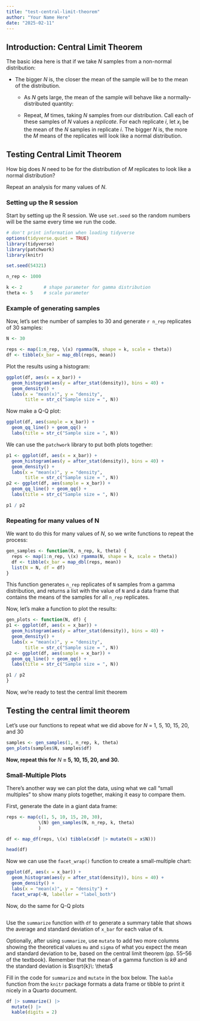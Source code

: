 ```yaml
---
title: "test-central-limit-theorem"
author: "Your Name Here"
date: "2025-02-11"
---
```


## Introduction: Central Limit Theorem

The basic idea here is that if we take $N$ samples from a non-normal
distribution:

-   The bigger $N$ is, the closer the mean of the sample will be to the mean of
    the distribution.

    -   As $N$ gets large, the mean of the sample will behave like a
        normally-distributed quantity:

    -   Repeat, $M$ times, taking $N$ samples from our distribution. Call each
        of these samples of $N$ values a *replicate*. For each replicate $i$,
        let $x_i$ be the mean of the $N$ samples in replicate $i$. The bigger
        $N$ is, the more the $M$ means of the replicates will look like a
        normal distribution.

## Testing Central Limit Theorem

How big does $N$ need to be for the distribution of $M$ replicates to look like
a normal distribution?

Repeat an analysis for many values of $N$.

### Setting up the R session

Start by setting up the R session. We use `set.seed` so the random numbers will
be the same every time we run the code.

```r
# don't print information when loading tidyverse
options(tidyverse.quiet = TRUE)
library(tidyverse)
library(patchwork)
library(knitr)

set.seed(54321)

n_rep <- 1000

k <- 2        # shape parameter for gamma distribution
theta <- 5    # scale parameter
```

### Example of generating samples

Now, let's set the number of samples to 30 and generate `r n_rep` replicates of
30 samples:

```r
N <- 30

reps <- map(1:n_rep, \(x) rgamma(N, shape = k, scale = theta))
df <- tibble(x_bar = map_dbl(reps, mean))
```

Plot the results using a histogram:

```r
ggplot(df, aes(x = x_bar)) + 
  geom_histogram(aes(y = after_stat(density)), bins = 40) +
  geom_density() +
  labs(x = "mean(x)", y = "density",
       title = str_c("Sample size = ", N))
```

Now make a Q-Q plot:

```r
ggplot(df, aes(sample = x_bar)) + 
  geom_qq_line() + geom_qq() +
  labs(title = str_c("Sample size = ", N))
```

We can use the `patchwork` library to put both plots together:

```r
p1 <- ggplot(df, aes(x = x_bar)) + 
  geom_histogram(aes(y = after_stat(density)), bins = 40) +
  geom_density() +
  labs(x = "mean(x)", y = "density",
       title = str_c("Sample size = ", N))
p2 <- ggplot(df, aes(sample = x_bar)) + 
  geom_qq_line() + geom_qq() +
  labs(title = str_c("Sample size = ", N))

p1 / p2
```

### Repeating for many values of N

We want to do this for many values of $N$, so we write functions to repeat the
process:

```r
gen_samples <- function(N, n_rep, k, theta) {
  reps <- map(1:n_rep, \(x) rgamma(N, shape = k, scale = theta))
  df <- tibble(x_bar = map_dbl(reps, mean))
  list(N = N, df = df)
}
```

This function generates `n_rep` replicates of `N` samples from a gamma
distribution, and returns a list with the value of `N` and a data frame that
contains the means of the samples for all `n_rep` replicates.

Now, let's make a function to plot the results:

```r
gen_plots <- function(N, df) {
p1 <- ggplot(df, aes(x = x_bar)) + 
  geom_histogram(aes(y = after_stat(density)), bins = 40) +
  geom_density() +
  labs(x = "mean(x)", y = "density",
       title = str_c("Sample size = ", N))
p2 <- ggplot(df, aes(sample = x_bar)) + 
  geom_qq_line() + geom_qq() +
  labs(title = str_c("Sample size = ", N))

p1 / p2
}
```

Now, we're ready to test the central limit theorem

## Testing the central limit theorem

Let's use our functions to repeat what we did above for *N* = 1, 5, 10, 15, 20,
and 30

```r
samples <- gen_samples(1, n_rep, k, theta)
gen_plots(samples$N, samples$df)
```

**Now, repeat this for** $N$ **= 5, 10, 15, 20, and 30.**

### Small-Multiple Plots

There's another way we can plot the data, using what we call "small multiples"
to show many plots together, making it easy to compare them.

First, generate the date in a giant data frame:

```r
reps <- map(c(1, 5, 10, 15, 20, 30), 
            \(N) gen_samples(N, n_rep, k, theta)
            )

df <- map_df(reps, \(x) tibble(x$df |> mutate(N = x$N)))

head(df)
```

Now we can use the `facet_wrap()` function to create a small-multiple chart:

```r
ggplot(df, aes(x = x_bar)) + 
  geom_histogram(aes(y = after_stat(density)), bins = 40) +
  geom_density() + 
  labs(x = "mean(x)", y = "density") +
  facet_wrap(~N, labeller = "label_both")
```

Now, do the same for Q-Q plots

```r

```

Use the `summarize` function with `df` to generate a summary table that shows
the average and standard deviation of `x_bar` for each value of `N`.

Optionally, after using `summarize`, use `mutate` to add two more columns
showing the theoretical values `mu` and `sigma` of what you expect the mean and
standard deviation to be, based on the central limit theorem (pp. 55--56 of the
textbook). Remember that the mean of a gamma function is $k \theta$ and the
standard deviation is $\sqrt{k}\: \theta$

Fill in the code for `summarize` and `mutate` in the box below. The `kable`
function from the `knitr` package formats a data frame or tibble to print it
nicely in a Quarto document.

```r
df |> summarize() |> 
  mutate() |> 
  kable(digits = 2)
```

